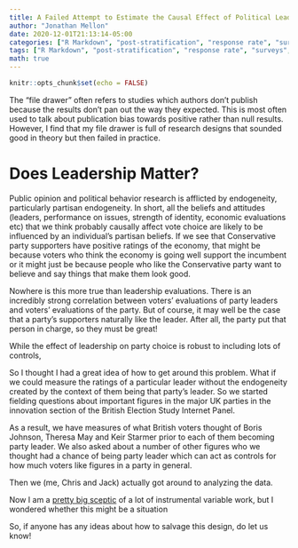```yaml
---
title: A Failed Attempt to Estimate the Causal Effect of Political Leadership
author: "Jonathan Mellon"
date: 2020-12-01T21:13:14-05:00
categories: ["R Markdown", "post-stratification", "response rate", "surveys", "weighting", "raking"]
tags: ["R Markdown", "post-stratification", "response rate", "surveys", "weighting", "raking"]
math: true
---
```


```r
knitr::opts_chunk$set(echo = FALSE)
```

The "file drawer" often refers to studies which authors don't publish because the results don't pan out the way they expected. This is most often used to talk about publication bias towards positive rather than null results. However, I find that my file drawer is full of research designs that sounded good in theory but then failed in practice. 

# Does Leadership Matter?

Public opinion and political behavior research is afflicted by endogeneity, particularly partisan endogeneity. In short, all the beliefs and attitudes (leaders, performance on issues, strength of identity, economic evaluations etc) that we think probably causally affect vote choice are likely to be influenced by an individual's partisan beliefs. If we see that Conservative party supporters have positive ratings of the economy, that might be because voters who think the economy is going well support the incumbent or it might just be because people who like the Conservative party want to believe and say things that make them look good.

Nowhere is this more true than leadership evaluations. There is an incredibly strong correlation between voters' evaluations of party leaders and voters' evaluations of the party. But of course, it may well be the case that a party's supporters naturally like the leader. After all, the party put that person in charge, so they must be great!

While the effect of leadership on party choice is robust to including lots of controls, 

So I thought I had a great idea of how to get around this problem. What if we could measure the ratings of a particular leader without the endogeneity created by the context of them being that party's leader. So we started fielding questions about important figures in the major UK parties in the innovation section of the British Election Study Internet Panel. 

As a result, we have measures of what British voters thought of Boris Johnson, Theresa May and Keir Starmer prior to each of them becoming party leader. We also asked about a number of other figures who we thought had a chance of being party leader which can act as controls for how much voters like figures in a party in general. 


Then we (me, Chris and Jack) actually got around to analyzing the data.




Now I am a [pretty big sceptic](https://files.osf.io/v1/resources/9qj4f/providers/osfstorage/60808cbe2952d800188d801b?action=download&direct&version=1) of a lot of instrumental variable work, but I wondered whether this might be a situation 




So, if anyone has any ideas about how to salvage this design, do let us know! 






